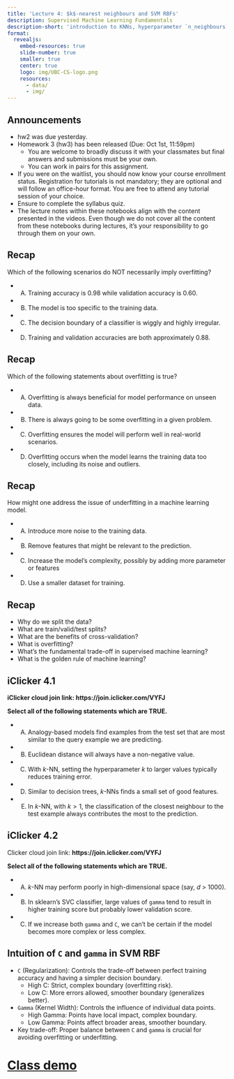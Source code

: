 ```yaml
---
title: 'Lecture 4: $k$-nearest neighbours and SVM RBFs'
description: Supervised Machine Learning Fundamentals
description-short: 'introduction to KNNs, hyperparameter `n_neighbours` or $k$, `C` and `gamma` hyperparameters of SVM RBF, decision boundaries with different values of hyperparameters.'
format:
  revealjs:
    embed-resources: true
    slide-number: true
    smaller: true
    center: true
    logo: img/UBC-CS-logo.png
    resources:
      - data/
      - img/  
---
```


## Announcements 

- hw2 was due yesterday.
- Homework 3 (hw3) has been released (Due: Oct 1st, 11:59pm)
  - You are welcome to broadly discuss it with your classmates but final answers and submissions must be your own.
  - You can work in pairs for this assignment. 
- If you were on the waitlist, you should now know your course enrollment status. Registration for tutorials is not mandatory; they are optional and will follow an office-hour format. You are free to attend any tutorial session of your choice.
- Ensure to complete the syllabus quiz. 
- The lecture notes within these notebooks align with the content presented in the videos. Even though we do not cover all the content from these notebooks during lectures, it’s your responsibility to go through them on your own.


## Recap

Which of the following scenarios do NOT necessarily imply overfitting? 

- (A) Training accuracy is 0.98 while validation accuracy is 0.60.
- (B) The model is too specific to the training data. 
- (C) The decision boundary of a classifier is wiggly and highly irregular.
- (D) Training and validation accuracies are both approximately 0.88. 

## Recap

Which of the following statements about overfitting is true? 

- (A) Overfitting is always beneficial for model performance on unseen data.
- (B) There is always going to be some overfitting in a given problem.
- (C) Overfitting ensures the model will perform well in real-world scenarios.
- (D) Overfitting occurs when the model learns the training data too closely, including its noise and outliers.   


## Recap

How might one address the issue of underfitting in a machine learning model. 

- (A) Introduce more noise to the training data. 
- (B) Remove features that might be relevant to the prediction. 
- (C) Increase the model's complexity, possibly by adding more parameter or features
- (D) Use a smaller dataset for training. 


## Recap 
- Why do we split the data?
- What are train/valid/test splits? 
- What are the benefits of cross-validation?
- What is overfitting?
- What’s the fundamental trade-off in supervised machine learning?
- What is the golden rule of machine learning?




## iClicker 4.1

**iClicker cloud join link: https://join.iclicker.com/VYFJ**

**Select all of the following statements which are TRUE.**

- (A) Analogy-based models find examples from the test set that are most similar to the query example we are predicting.
- (B) Euclidean distance will always have a non-negative value.
- (C) With $k$-NN, setting the hyperparameter $k$ to larger values typically reduces training error. 
- (D) Similar to decision trees, $k$-NNs finds a small set of good features.
- (E) In $k$-NN, with $k > 1$, the classification of the closest neighbour to the test example always contributes the most to the prediction.

## iClicker 4.2
Clicker cloud join link: **https://join.iclicker.com/VYFJ**

**Select all of the following statements which are TRUE.**

- (A) $k$-NN may perform poorly in high-dimensional space (say, *d* > 1000). 
- (B) In sklearn’s SVC classifier, large values of `gamma` tend to result in higher training score but probably lower validation score. 
- (C) If we increase both `gamma` and `C`, we can't be certain if the model becomes more complex or less complex.


## Intuition of `C` and `gamma` in SVM RBF
- `C` (Regularization): Controls the trade-off between perfect training accuracy and having a simpler decision boundary. 
    - High C: Strict, complex boundary (overfitting risk).
    - Low C: More errors allowed, smoother boundary (generalizes better).
- `Gamma` (Kernel Width): Controls the influence of individual data points.
	- High Gamma: Points have local impact, complex boundary.
	- Low Gamma: Points affect broader areas, smoother boundary.
- Key trade-off: Proper balance between `C` and `gamma` is crucial for avoiding overfitting or underfitting.


# [Class demo](https://github.com/UBC-CS/cpsc330-2024W1/blob/main/lectures/102-Varada-lectures/class_demos/demo_04-kNNs-SVMs.ipynb)